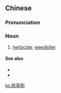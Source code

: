 {{also|除草剂}}
==Chinese==
{{zh-forms|s=除草剂|type=21}}

===Pronunciation===
{{zh-pron
|m=chúcǎojì
|c=ceoi4 cou2 zai1
|h=pfs=chhù-chhó-chi
|cat=n
}}

===Noun===
{{zh-noun}}

# [[herbicide]]; [[weedkiller]]

====See also====
* {{zh-l|農藥}}
* {{zh-l|殺蟲劑}}

[[ko:除草劑]]